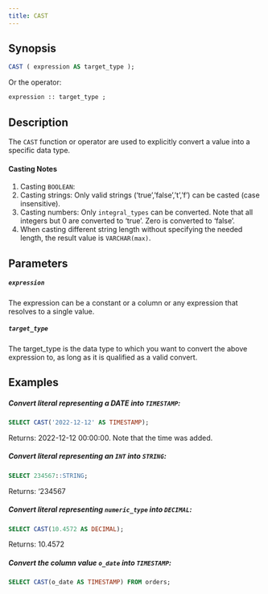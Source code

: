 ```yaml
---
title: CAST 
---
```



## Synopsis


```sql
CAST ( expression AS target_type );
```

Or the operator:

```sql
expression :: target_type ;
```


## Description

The `CAST` function or operator are used to explicitly convert a value into a specific data type. 

#### Casting Notes

1. Casting `BOOLEAN`:
2. Casting strings: Only valid strings (‘true’,’false’,’t’,’f’) can be casted (case insensitive).
3. Casting numbers: Only `integral_types` can be converted. Note that all integers but 0 are converted to ‘true’. Zero is converted to ‘false’.
4. When casting different string length without specifying the needed length, the result value is `VARCHAR(max)`.

## Parameters


##### `expression`

The expression can be a constant or a column or any expression that resolves to a single value.

##### `target_type`

The target_type is the data type to which you want to convert the above expression to, as long as it is
qualified as a valid convert.

## Examples


##### Convert literal representing a DATE into `TIMESTAMP`:

```sql
SELECT CAST('2022-12-12' AS TIMESTAMP);
```

Returns: 2022-12-12 00:00:00. Note that the time was added.

##### Convert literal representing an `INT` into `STRING`:

```sql
SELECT 234567::STRING;
```

Returns: ‘234567

##### Convert literal representing `numeric_type` into `DECIMAL`:

```sql
SELECT CAST(10.4572 AS DECIMAL);
```

Returns: 10.4572

##### Convert the column value `o_date` into `TIMESTAMP`:

```sql
SELECT CAST(o_date AS TIMESTAMP) FROM orders;
```

